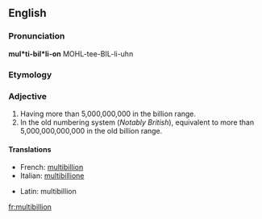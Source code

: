 ==English==

===Pronunciation===
'''mul*ti-bil*li-on'''
MOHL-tee-BIL-li-uhn

===Etymology===
{{prefix|multi|billion}}

===Adjective===
{{infl|en|adjective}}

# Having more than 5,000,000,000 in the billion range.
# In the old numbering system (''Notably British''), equivalent to more than 5,000,000,000,000 in the old billion range.

====Translations====
{{top}}
* French: [[multibillion]]
* Italian: [[multibillione]]
{{mid}}
* Latin: multibillion
{{bottom}}

[[fr:multibillion]]